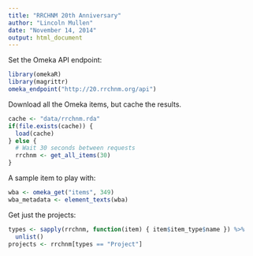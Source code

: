 ```yaml
---
title: "RRCHNM 20th Anniversary"
author: "Lincoln Mullen"
date: "November 14, 2014"
output: html_document
---
```


Set the Omeka API endpoint:

```r
library(omekaR)
library(magrittr)
omeka_endpoint("http://20.rrchnm.org/api")
```

Download all the Omeka items, but cache the results.

```r
cache <- "data/rrchnm.rda"
if(file.exists(cache)) {
  load(cache) 
} else {
  # Wait 30 seconds between requests
  rrchnm <- get_all_items(30)
}
```

A sample item to play with:

```r
wba <- omeka_get("items", 349)
wba_metadata <- element_texts(wba)
```

Get just the projects:

```r
types <- sapply(rrchnm, function(item) { item$item_type$name }) %>%
  unlist()
projects <- rrchnm[types == "Project"]
```

